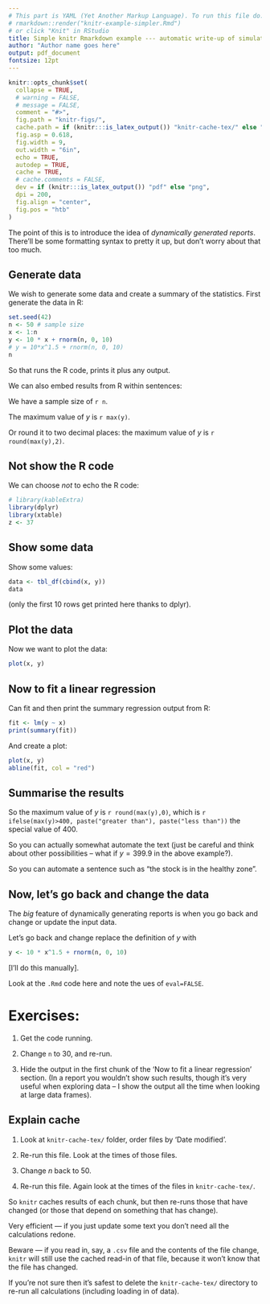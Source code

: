 ```yaml
---
# This part is YAML (Yet Another Markup Language). To run this file do:
# rmarkdown::render("knitr-example-simpler.Rmd")
# or click "Knit" in RStudio
title: Simple knitr Rmarkdown example --- automatic write-up of simulated data
author: "Author name goes here"
output: pdf_document
fontsize: 12pt
---
```


<!-- This is a comment 
     The following code alternates betwen R and the write-up of text
-->

<!-- knitr options, adapted from gfsynopsis: -->
```r
knitr::opts_chunk$set(
  collapse = TRUE,
  # warning = FALSE,
  # message = FALSE,
  comment = "#>",
  fig.path = "knitr-figs/",
  cache.path = if (knitr:::is_latex_output()) "knitr-cache-tex/" else "knitr-cache-docx/",
  fig.asp = 0.618,
  fig.width = 9,
  out.width = "6in",
  echo = TRUE,
  autodep = TRUE,
  cache = TRUE,
  # cache.comments = FALSE,
  dev = if (knitr:::is_latex_output()) "pdf" else "png",
  dpi = 200,
  fig.align = "center",
  fig.pos = "htb"
)
```

The point of this is to introduce the idea of *dynamically generated
reports*. There'll be some formatting syntax to pretty it up, but don't worry
about that too much.

## Generate data

We wish to generate some data and create a summary of the statistics. 
First generate the data in R:

```r
set.seed(42)
n <- 50 # sample size
x <- 1:n
y <- 10 * x + rnorm(n, 0, 10)
# y = 10*x^1.5 + rnorm(n, 0, 10)
n
```

So that runs the R code, prints it plus any output.

We can also embed results from R within sentences: 

We have a sample size of `r n`.

The maximum value of $y$ is `r max(y)`.

Or round it to two decimal places: the maximum value of $y$ is `r round(max(y),2)`.

## Not show the R code

We can choose *not* to echo the R code:

```r
# library(kableExtra)
library(dplyr)
library(xtable)
z <- 37
```

## Show some data

Show some values:

```r
data <- tbl_df(cbind(x, y))
data
```

(only the first 10 rows get printed here thanks to dplyr).

<!-- This forces all floating tables and figures to appear and starts a new page in Latex. Only applies to PDF output.-->
\clearpage 

## Plot the data

Now we want to plot the data:

```r
plot(x, y)
```

\clearpage

## Now to fit a linear regression

Can fit and then print the summary regression output from R:

```r
fit <- lm(y ~ x)
print(summary(fit))
``` 

And create a plot:

```r
plot(x, y)
abline(fit, col = "red")
```

## Summarise the results

So the maximum value of $y$ is `r round(max(y),0)`, which is 
`r ifelse(max(y)>400, paste("greater than"), paste("less than"))` 
the special value of 400.

So you can actually somewhat automate the text (just be careful and think about
other possibilities -- what if $y=399.9$ in the above example?).

So you can automate a sentence such as "the stock is in the healthy zone". 

## Now, let's go back and change the data

The *big* feature of dynamically generating reports is when you go back and 
change or update the input data.

Let's go back and change replace the definition of $y$ with
```r
y <- 10 * x^1.5 + rnorm(n, 0, 10)
```

[I'll do this manually].

Look at the `.Rmd` code here and note the ues of `eval=FALSE`.

# Exercises:

1. Get the code running.

2. Change `n` to 30, and re-run.

3. Hide the output in the first chunk of the 'Now to fit a linear regression' 
section. (In a report you wouldn't show such results, though it's very useful
when exploring data -- I show the output all the time when looking at large data
frames).

\clearpage

## Explain cache

1. Look at `knitr-cache-tex/` folder, order files by 'Date modified'.

2. Re-run this file. Look at the times of those files.

3. Change $n$ back to 50.

4. Re-run this file. Again look at the times of the files in `knitr-cache-tex/`.

So `knitr` caches results of each chunk, but then re-runs those that have
changed (or those that depend on something that has change).

Very efficient --- if you just update some text you don't need all the
calculations redone.

Beware --- if you read in, say, a `.csv` file and the contents of the file change,
`knitr` will still use the cached read-in of that file, because it won't know
that the file has changed. 

If you're not sure then it's safest to delete the `knitr-cache-tex/` directory 
to re-run all calculations (including loading in of data).

